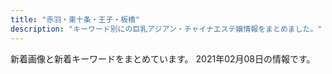```yaml
---
title: "赤羽・東十条・王子・板橋"
description: "キーワード別にの巨乳アジアン・チャイナエステ嬢情報をまとめました。"
---
```


新着画像と新着キーワードをまとめています。
2021年02月08日の情報です。

<DmmAffiliateIns />
<KeywordTable
  shops={
    [
    {
        "img_links": [
            "http://shanshan-esthe.com/img/sta0.jpg",
            "http://shanshan-esthe.com/img/st14.jpg",
            "http://shanshan-esthe.com/img/st16.jpg",
            "http://shanshan-esthe.com/img/no.png",
            "http://shanshan-esthe.com/img/sta14.jpg"
        ],
        "station": "JR\u6771\u5341\u6761\u99c5\u5317\u53e3",
        "url": "http://shanshan-esthe.com/",
        "name": "\u9999\u9999",
        "keywords": {
            "D": 2,
            "86": 2
        }
    },
    {
        "keywords": {},
        "name": "\u53f0\u6e7e\u30a2\u30ed\u30de",
        "station": "JR\u8d64\u7fbd\u99c5\u5357\u53e3",
        "img_links": [
            "http://esthe-taiwanaroma.com/img/mami.jpg",
            "http://esthe-taiwanaroma.com/img/emi001.jpg",
            "http://esthe-taiwanaroma.com/img/mask01.jpg",
            "http://esthe-taiwanaroma.com/img/mask04.jpg",
            "http://esthe-taiwanaroma.com/img/tel_img.png",
            "http://esthe-taiwanaroma.com/img/miki.jpg",
            "http://esthe-taiwanaroma.com/img/corona-4.jpg",
            "http://esthe-taiwanaroma.com/img/corona-5.jpg",
            "http://esthe-taiwanaroma.com/img/yuki.jpg",
            "http://esthe-taiwanaroma.com/img/photo_01.jpg",
            "http://esthe-taiwanaroma.com/img/ami.jpg",
            "http://esthe-taiwanaroma.com/img/sara002.jpg",
            "http://esthe-taiwanaroma.com/img/corona-3.jpg",
            "http://esthe-taiwanaroma.com/img/anna.png",
            "http://esthe-taiwanaroma.com/img/hina.jpg",
            "http://esthe-taiwanaroma.com/img/sara2.jpg",
            "http://esthe-taiwanaroma.com/img/topbg02.jpg",
            "http://esthe-taiwanaroma.com/img/reina3.jpg",
            "http://esthe-taiwanaroma.com/img/mami03.png",
            "http://esthe-taiwanaroma.com/img/mask02.jpg",
            "http://esthe-taiwanaroma.com/img/corona-2.jpg",
            "http://esthe-taiwanaroma.com/img/kaori2.jpg",
            "http://esthe-taiwanaroma.com/img/mask03.jpg",
            "http://esthe-taiwanaroma.com/img/mask05.jpg",
            "http://esthe-taiwanaroma.com/img/pagetop.png",
            "http://esthe-taiwanaroma.com/img/head_img.png"
        ],
        "url": "http://esthe-taiwanaroma.com/"
    },
    {
        "keywords": {
            "89": 3,
            "98": 1,
            "\u30bb\u30af\u30b7\u30fc": 6,
            "87": 3,
            "88": 3
        },
        "name": "FLOWER",
        "img_links": [
            "http://esthe-japan.work/flower/upload/202004/1588153474.png"
        ],
        "station": "JR\u8d64\u7fbd\u99c5\u5357\u6539\u672d\u53e3(\u6771)",
        "url": "http://esthe-japan.work/flower/"
    },
    {
        "url": "http://www.e-baby.work/",
        "station": "JR\u8d64\u7fbd\u99c5\u6771\u53e3",
        "name": "\u30a2\u30a4\u30ea\u30b9",
        "img_links": [
            "http://www.e-baby.work/staff/haru1.jpg",
            "http://www.e-baby.work/staff/karen1.jpg",
            "http://www.e-baby.work/staff/yuka1.jpg",
            "http://www.e-baby.work/staff/rina1.jpg",
            "http://www.e-baby.work/img/all/loader.png",
            "http://www.e-baby.work/img/all/icon2.png",
            "http://www.e-baby.work/staff/karenc.jpg",
            "http://www.e-baby.work/staff/maya1.jpg"
        ],
        "keywords": {
            "C": 1,
            "86": 1,
            "84": 1,
            "D": 2,
            "85": 1,
            "89": 1,
            "E": 2,
            "87": 1
        }
    },
    {
        "station": "\u8d64\u7fbd\u5ca9\u6df5\u99c52\u756a\u51fa\u53e3",
        "url": "http://www.goodtime.iesjp.com/",
        "keywords": {
            "87": 4,
            "D": 4
        },
        "img_links": [
            "http://www.goodtime.iesjp.com/images/m-top-right01.jpg",
            "http://www.goodtime.iesjp.com/images/call.png",
            "http://www.goodtime.iesjp.com/images/m-top03.jpg",
            "http://www.goodtime.iesjp.com/images/m-top02.jpg",
            "http://www.goodtime.iesjp.com/images/m-top-right04.jpg",
            "http://www.goodtime.iesjp.com/images/m-yejiao.jpg",
            "http://www.goodtime.iesjp.com/files/002.jpg",
            "http://www.goodtime.iesjp.com/images/top-left01.jpg",
            "http://www.goodtime.iesjp.com/images/m-right.jpg",
            "http://www.goodtime.iesjp.com/images/m-head.jpg",
            "http://www.goodtime.iesjp.com/images/m-top-right03.jpg",
            "http://www.goodtime.iesjp.com/images/m-top-right02.jpg",
            "http://www.goodtime.iesjp.com/images/m-left.jpg",
            "http://www.goodtime.iesjp.com/photo_news/upimg/39901600bd6533312b_0.jpg",
            "http://www.goodtime.iesjp.com/files/003.jpg"
        ],
        "name": "GOOD TIME"
    },
    {
        "url": "https://higashijujo-mensesthe.com/",
        "keywords": {},
        "station": "JR\u6771\u5341\u6761\u99c5\u5317\u53e3",
        "name": "Love Sea",
        "img_links": [
            "https://higashijujo-mensesthe.com/room/room-l3.jpg",
            "https://higashijujo-mensesthe.com/2019/08/23/satomi-s1.jpg",
            "https://higashijujo-mensesthe.com/staff/satomi-s1.jpg",
            "https://higashijujo-mensesthe.com/staff/lime-s1.jpg",
            "https://higashijujo-mensesthe.com/room/esthe1.jpg",
            "https://higashijujo-mensesthe.com/staff/kimi-s1.jpg",
            "https://higashijujo-mensesthe.com/staff/rika-l1.jpg",
            "https://higashijujo-mensesthe.com/images/main-sp.jpg",
            "https://higashijujo-mensesthe.com/button/staff.png",
            "https://higashijujo-mensesthe.com/menu/friend.png",
            "https://higashijujo-mensesthe.com/staff/runa-l1.jpg",
            "https://higashijujo-mensesthe.com/images/flower.png",
            "https://higashijujo-mensesthe.com/icon/yelp.png",
            "https://higashijujo-mensesthe.com/images/qrcode.png",
            "https://higashijujo-mensesthe.com/2019/10/21/rika-s1.jpg",
            "https://higashijujo-mensesthe.com/icon/line.png",
            "https://higashijujo-mensesthe.com/menu/info.png",
            "https://higashijujo-mensesthe.com/2019/08/22/runa-s1.jpg",
            "https://higashijujo-mensesthe.com/staff/lime-l1.jpg",
            "https://higashijujo-mensesthe.com/images/header3.png",
            "https://higashijujo-mensesthe.com/staff/kimi-l2.jpg",
            "https://higashijujo-mensesthe.com/button/home.png",
            "https://higashijujo-mensesthe.com/menu/blog.png",
            "https://higashijujo-mensesthe.com/menu/gallery.png",
            "https://higashijujo-mensesthe.com/menu/home.png",
            "https://higashijujo-mensesthe.com/2019/08/10/kimi-s1.jpg",
            "https://higashijujo-mensesthe.com/images/main1.jpg",
            "https://higashijujo-mensesthe.com/room/esthe3.jpg",
            "https://higashijujo-mensesthe.com/button/blog.png",
            "https://higashijujo-mensesthe.com/room/room-l2.jpg",
            "https://higashijujo-mensesthe.com/room/esthe2.jpg",
            "https://higashijujo-mensesthe.com/images/footer-r.png",
            "https://higashijujo-mensesthe.com/2020/02/29/lime-s1.jpg",
            "https://higashijujo-mensesthe.com/room/room-l4.jpg",
            "https://higashijujo-mensesthe.com/staff/runa-s1.jpg",
            "https://higashijujo-mensesthe.com/icon/facebook.png",
            "https://higashijujo-mensesthe.com/icon/twitter.png",
            "https://higashijujo-mensesthe.com/images/footer-l.png",
            "https://higashijujo-mensesthe.com/images/camp.jpg",
            "https://higashijujo-mensesthe.com/images/clear.png",
            "https://higashijujo-mensesthe.com/staff/kimi-l1.jpg",
            "https://higashijujo-mensesthe.com/staff/satomi-l1.jpg",
            "https://higashijujo-mensesthe.com/staff/rika-s1.jpg",
            "https://higashijujo-mensesthe.com/room/room-l1.jpg",
            "https://higashijujo-mensesthe.com/staff/kimi-s2.jpg"
        ]
    },
    {
        "img_links": [
            "http://tenpo5.iest.info/photos/sites/28/2020/08/2020082006024737.jpg",
            "http://tenpo5.iest.info/images/acc2.jpg",
            "http://tenpo5.iest.info/photos/sites/28/2020/08/2020082006012320.jpg",
            "http://tenpo5.iest.info/images/top.jpg",
            "http://tenpo5.iest.info/images/room3.jpg",
            "http://tenpo5.iest.info/images/room7.jpg",
            "http://tenpo5.iest.info/images/acc5.jpg",
            "http://tenpo5.iest.info/images/s1.jpg",
            "http://tenpo5.iest.info/images/room1.jpg",
            "http://tenpo5.iest.info/photos/sites/28/2020/09/2020092801272363.jpg",
            "http://tenpo5.iest.info/images/acc4.jpg",
            "http://tenpo5.iest.info/images/info2.jpg",
            "http://tenpo5.iest.info/images/s_news.jpg",
            "http://tenpo5.iest.info/images/s3.jpg",
            "http://tenpo5.iest.info/images/info.jpg",
            "http://tenpo5.iest.info/images/room6.jpg",
            "http://tenpo5.iest.info/images/room2.jpg",
            "http://tenpo5.iest.info/photos/sites/28/2020/08/2020082006010721.jpg",
            "http://tenpo5.iest.info/images/room4.jpg",
            "http://tenpo5.iest.info/images/acc6.jpg",
            "http://tenpo5.iest.info/photos/sites/28/2020/08/2020082006021860.jpg",
            "http://tenpo5.iest.info/images/acc1.jpg",
            "http://tenpo5.iest.info/images/acc3.jpg",
            "http://tenpo5.iest.info/images/mobile.jpg",
            "http://tenpo5.iest.info/photos/sites/28/2020/10/2020101301474624.jpg"
        ],
        "keywords": {
            "87": 14,
            "85": 7,
            "83": 7,
            "E": 7,
            "D": 35,
            "86": 14
        },
        "station": "JR\u738b\u5b50\u99c5\u5317\u53e3",
        "name": "\u3084\u3059\u3089\u304e",
        "url": "http://tenpo5.iest.info/"
    },
    {
        "keywords": {
            "86": 2,
            "87": 1,
            "E": 3,
            "84": 1,
            "88": 2,
            "85": 12,
            "D": 5,
            "C": 17
        },
        "name": "\u83ef\u8276",
        "station": "JR\u8d64\u7fbd\u99c5\u6771\u53e3",
        "img_links": [
            "http://ka-en.work/img/botton3.jpg",
            "http://ka-en.work/img/st2.jpg",
            "http://ka-en.work/sp/img/time.jpg",
            "http://ka-en.work/sp/img/st3.jpg",
            "http://ka-en.work/sp/img/acc5.jpg",
            "http://ka-en.work/sp/img/sys.jpg",
            "http://ka-en.work/sp/img/st9.jpg",
            "http://ka-en.work/sp/img/tel.jpg",
            "http://ka-en.work/sp/img/acc4.jpg",
            "http://ka-en.work/img/st1.jpg",
            "http://ka-en.work/img/head.jpg",
            "http://ka-en.work/img/st4.jpg",
            "http://ka-en.work/img/st10.jpg",
            "http://ka-en.work/img/botton.jpg",
            "http://ka-en.work/img/botton4.jpg",
            "http://ka-en.work/sp/img/tit.jpg",
            "http://ka-en.work/img/st7.jpg",
            "http://ka-en.work/img/acc5.jpg",
            "http://ka-en.work/img/s10.jpg",
            "http://ka-en.work/sp/img/p-6.jpg",
            "http://ka-en.work/img/s7.jpg",
            "http://ka-en.work/img/acc2.jpg",
            "http://ka-en.work/sp/img/acc1.jpg",
            "http://ka-en.work/sp/img/pic.jpg",
            "http://ka-en.work/sp/img/st1.jpg",
            "http://ka-en.work/sp/img/st8.jpg",
            "http://ka-en.work/img/s6.jpg",
            "http://ka-en.work/img/acc3.jpg",
            "http://ka-en.work/sp/img/t-o.jpg",
            "http://ka-en.work/sp/img/st7.jpg",
            "http://ka-en.work/img/st6.jpg",
            "http://ka-en.work/img/botton5.jpg",
            "http://ka-en.work/sp/img/t-t.jpg",
            "http://ka-en.work/img/s3.jpg",
            "http://ka-en.work/img/s4.jpg",
            "http://ka-en.work/sp/img/st4.jpg",
            "http://ka-en.work/sp/img/t-r.jpg",
            "http://ka-en.work/sp/img/add.jpg",
            "http://ka-en.work/img/acc1.jpg",
            "http://ka-en.work/img/st9.jpg",
            "http://ka-en.work/img/st3.jpg",
            "http://ka-en.work/img/foot.jpg",
            "http://ka-en.work/sp/img/botton.jpg",
            "http://ka-en.work/img/kanban.jpg",
            "http://ka-en.work/img/s9.jpg",
            "http://ka-en.work/img/mo.png",
            "http://ka-en.work/img/fla-1.jpg",
            "http://ka-en.work/sp/img/st10.jpg",
            "http://ka-en.work/sp/img/acc3.jpg",
            "http://ka-en.work/sp/img/p-10.jpg",
            "http://ka-en.work/img/botton6.jpg",
            "http://ka-en.work/sp/img/st6.jpg",
            "http://ka-en.work/sp/img/acc2.jpg",
            "http://ka-en.work/img/botton2.jpg",
            "http://ka-en.work/sp/img/info.jpg",
            "http://ka-en.work/sp/img/t-s.jpg",
            "http://ka-en.work/sp/img/t-a.jpg",
            "http://ka-en.work/sp/img/p-9.jpg",
            "http://ka-en.work/img/acc4.jpg",
            "http://ka-en.work/sp/img/kanban.jpg",
            "http://ka-en.work/sp/img/st2.jpg",
            "http://ka-en.work/img/s2.jpg",
            "http://ka-en.work/sp/img/pc.jpg",
            "http://ka-en.work/img/fla-2.jpg",
            "http://ka-en.work/img/fla-3.jpg",
            "http://ka-en.work/sp/img/cam.jpg",
            "http://ka-en.work/img/st8.jpg"
        ],
        "url": "http://ka-en.work/"
    },
    {
        "name": "Darling \uff5e\u30c0\u30fc\u30ea\u30f3\uff5e",
        "img_links": [
            "http://www.darling.esjp.info/files/008.jpg",
            "http://www.darling.esjp.info/files/002.jpg",
            "http://www.darling.esjp.info/img/stb.jpg",
            "http://www.darling.esjp.info/img/tel.png",
            "http://www.darling.esjp.info/img/nav-005.png",
            "http://www.darling.esjp.info/img/nav-006.png",
            "http://www.darling.esjp.info/img/top01.png",
            "http://www.darling.esjp.info/files/003.jpg",
            "http://www.darling.esjp.info/img/nav-004.png",
            "http://www.darling.esjp.info/files/007.jpg",
            "http://www.darling.esjp.info/img/nav-002.png",
            "http://www.darling.esjp.info/img/nav-001.png",
            "http://www.darling.esjp.info/img/stt.jpg",
            "http://www.darling.esjp.info/img/nav-003.png",
            "http://www.darling.esjp.info/files/001.jpg"
        ],
        "keywords": {
            "D": 5,
            "86": 1,
            "87": 4
        },
        "station": "JR\u8d64\u7fbd\u99c5\u5357\u53e3",
        "url": "http://www.darling.esjp.info/"
    },
    {
        "img_links": [
            "http://kissyourelax.xyz/uploads/190802/1-1ZP20P930U4.jpg",
            "http://kissyourelax.xyz/uploads/200812/1-200Q212540D24.jpg",
            "http://kissyourelax.xyz/img/s0.png",
            "http://kissyourelax.xyz/uploads/190802/1-1ZP20P91YN.jpg",
            "http://kissyourelax.xyz/uploads/190625/1-1Z625203Q3N2.jpg",
            "http://kissyourelax.xyz/uploads/191213/1-19121315493M58.jpg",
            "http://kissyourelax.xyz/uploads/190426/1-1Z4261G1591I.jpg",
            "http://kissyourelax.xyz/uploads/190426/1-1Z4261G221600.jpg",
            "http://kissyourelax.xyz/uploads/190422/1-1Z422143352a6.jpg",
            "http://kissyourelax.xyz/uploads/190712/1-1ZG2111A3147.jpg",
            "http://kissyourelax.xyz/uploads/191213/1-1912131550052E.jpg",
            "http://kissyourelax.xyz/uploads/200812/1-200Q2125423452.jpg",
            "http://kissyourelax.xyz/uploads/190422/1-1Z42214343N22.jpg",
            "http://kissyourelax.xyz/uploads/191129/1-191129154603T5.jpg",
            "http://kissyourelax.xyz/uploads/200929/1-200929125F62K.jpg",
            "http://kissyourelax.xyz/uploads/200929/1-200929125H1111.jpg",
            "http://kissyourelax.xyz/uploads/190514/1-1Z5140R02A31.jpg",
            "http://kissyourelax.xyz/uploads/190422/1-1Z422144244F3.jpg",
            "http://kissyourelax.xyz/uploads/190426/1-1Z4261G229208.jpg",
            "http://kissyourelax.xyz/uploads/190712/1-1ZG2111F3448.jpg",
            "http://kissyourelax.xyz/uploads/190625/1-1Z625204313L6.jpg",
            "http://kissyourelax.xyz/img/botton.jpg",
            "http://kissyourelax.xyz/uploads/190514/1-1Z5140R044351.jpg",
            "http://kissyourelax.xyz/uploads/190920/1-1Z9200Z645220.jpg"
        ],
        "name": "Kiss you",
        "url": "http://kissyourelax.xyz/",
        "keywords": {},
        "station": "JR\u8d64\u7fbd\u99c5"
    },
    {
        "keywords": {
            "\u30bb\u30af\u30b7\u30fc": 5
        },
        "station": "JR\u738b\u5b50\u99c5\u5317\u53e3",
        "name": "\u685c\u306e\u604b",
        "img_links": [
            "http://www.crossu.xyz/uploads/180620/1-1P62010193X63.jpg",
            "http://www.crossu.xyz/uploads/191129/1-19112914393CK.jpg",
            "http://www.crossu.xyz/templets/default/picture/staff_t.jpg",
            "http://www.crossu.xyz/uploads/191119/1-19111915043V27.jpg",
            "http://www.crossu.xyz/uploads/180621/1-1P621101232H4.jpg",
            "http://www.crossu.xyz/uploads/180620/1-1P62010154K00.png",
            "http://www.crossu.xyz/templets/default/picture/news.jpg",
            "http://www.crossu.xyz/templets/default/picture/interior_t.jpg",
            "http://www.crossu.xyz/uploads/190924/1-1Z9241056212J.jpg",
            "http://www.crossu.xyz/uploads/181211/1-1Q2111433162D.jpg",
            "http://www.crossu.xyz/uploads/200528/1-20052Q52142229.jpg",
            "http://www.crossu.xyz/templets/default/picture/head.jpg",
            "http://www.crossu.xyz/templets/default/picture/rec1.png",
            "http://www.crossu.xyz/uploads/allimg/180620/1-1P6201013133b.jpg"
        ],
        "url": "http://www.crossu.xyz/"
    },
    {
        "keywords": {
            "85": 9,
            "84": 4,
            "90": 2,
            "86": 4
        },
        "name": "Last Paradise \uff5e\u30e9\u30b9\u30c8\u30d1\u30e9\u30c0\u30a4\u30b9\uff5e",
        "img_links": [
            "http://lastpara.net/img/event/camp_top_02.jpg",
            "http://lastpara.net/image/cast/cast_286_1_l.jpg",
            "http://lastpara.net/image/cast/cast_265_1_l.jpg",
            "http://lastpara.net/image/cast/cast_259_1_s.jpg",
            "http://lastpara.net/image/cast/cast_286_1_s.jpg",
            "http://lastpara.net/image/cast/cast_256_1_s.jpg",
            "http://lastpara.net/img/recuit.png",
            "http://lastpara.net/image/cast/cast_262_1_l.jpg",
            "http://lastpara.net/image/cast/cast_263_1_s.jpg",
            "http://lastpara.net/image/cast/cast_259_1_l.jpg",
            "http://lastpara.net/image/cast/cast_255_1_l.jpg",
            "http://lastpara.net/image/cast/cast_265_1_s.jpg",
            "http://lastpara.net/image/cast/cast_261_1_l.jpg",
            "http://lastpara.net/image/cast/cast_256_1_l.jpg",
            "http://lastpara.net/image/cast/cast_287_1_l.jpg",
            "http://lastpara.net/img/news-ttl.jpg",
            "http://lastpara.net/image/cast/cast_263_1_l.jpg",
            "http://lastpara.net/image/cast/cast_287_1_s.jpg"
        ],
        "url": "http://lastpara.net/",
        "station": "JR\u8d64\u7fbd\u99c5\u5357\u53e3"
    },
    {
        "station": "JR\u5341\u6761\u99c5\u5357\u53e3",
        "img_links": [
            "https://yumego.tyo.cm/images/room1.jpg",
            "https://yumego.tyo.cm/photos/sites/83/2020/12/2020120108205259.jpg",
            "https://yumego.tyo.cm/images/tit_twitter.png",
            "https://yumego.tyo.cm/photos/sites/83/2020/12/2020120108205393.jpg",
            "https://yumego.tyo.cm/images/room2.jpg",
            "https://yumego.tyo.cm/images/sp_tit_new.png",
            "https://yumego.tyo.cm/photos/sites/83/2020/12/2020120610415351.jpg",
            "https://yumego.tyo.cm/images/img_tel.png",
            "https://yumego.tyo.cm/photos/sites/83/2020/12/2020120108205582.jpg",
            "https://yumego.tyo.cm/photos/sites/83/2021/02/2021020212253138.jpg",
            "https://yumego.tyo.cm/images/tit_therapist.png",
            "https://yumego.tyo.cm/images/tit_staff02.png",
            "https://yumego.tyo.cm/images/tit_staff01.png",
            "https://yumego.tyo.cm/images/top.jpg",
            "https://yumego.tyo.cm/images/maining.jpg",
            "https://yumego.tyo.cm/images/sp_tit_staff01.png",
            "https://yumego.tyo.cm/images/sp_tit_staff02.png",
            "https://yumego.tyo.cm/photos/sites/83/2020/12/2020120610415227.jpg",
            "https://yumego.tyo.cm/photos/sites/83/2020/12/2020120802122351.jpg",
            "https://yumego.tyo.cm/images/sp_tit_therapist.png",
            "https://yumego.tyo.cm/images/sp_tit_twitter.png",
            "https://yumego.tyo.cm/photos/sites/83/2020/12/2020120802122165.jpg",
            "https://yumego.tyo.cm/images/room4.jpg",
            "https://yumego.tyo.cm/photos/sites/83/2020/12/2020120610415359.jpg",
            "https://yumego.tyo.cm/photos/sites/83/2020/12/2020120610415197.jpg",
            "https://yumego.tyo.cm/images/room3.jpg",
            "https://yumego.tyo.cm/images/tit_new.png",
            "https://yumego.tyo.cm/images/sp_top.jpg"
        ],
        "name": "\u5922\u3054",
        "keywords": {
            "86": 18,
            "85": 6,
            "D": 36,
            "88": 12
        },
        "url": "https://yumego.tyo.cm/"
    },
    {
        "name": "\u5f69\u8679",
        "url": "http://e-yuri.work/",
        "keywords": {},
        "station": "\u5c3e\u4e45\u99c5",
        "img_links": [
            "http://e-yuri.work/img/ayumi1.jpg",
            "http://e-yuri.work/staff/karina.jpg",
            "http://e-yuri.work/staff/ayumi.jpg",
            "http://e-yuri.work/images/int2.jpg",
            "http://e-yuri.work/staff/yuyu.jpg",
            "http://e-yuri.work/images/news.jpg",
            "http://e-yuri.work/img/yuyu1.jpg",
            "http://e-yuri.work/images/1.jpg",
            "http://e-yuri.work/images/staff_t.jpg",
            "http://e-yuri.work/images/rec1.jpg",
            "http://e-yuri.work/images/int1.jpg",
            "http://e-yuri.work/images/head.jpg",
            "http://e-yuri.work/images/2.jpg",
            "http://e-yuri.work/images/tg.jpg",
            "http://e-yuri.work/images/3.jpg",
            "http://e-yuri.work/images/ac1.jpg",
            "http://e-yuri.work/img/karina1.jpg",
            "http://e-yuri.work/images/sys.jpg",
            "http://e-yuri.work/images/rec2.jpg",
            "http://e-yuri.work/images/s1.png",
            "http://e-yuri.work/images/interior_t.jpg"
        ]
    },
    {
        "name": "\u7f8e\u5065",
        "station": "JR\u738b\u5b50\u99c5\u5317\u53e3",
        "keywords": {
            "C": 15
        },
        "url": "http://oji.pink/",
        "img_links": [
            "http://oji.pink/images/1.png",
            "http://oji.pink/images/new1.jpg",
            "http://oji.pink/images/g7.jpg",
            "http://oji.pink/images/g1.jpg",
            "http://oji.pink/images/top.jpg",
            "http://oji.pink/images/g5.jpg",
            "http://oji.pink/images/mobile.jpg",
            "http://oji.pink/images/3.png",
            "http://oji.pink/images/r3.jpg",
            "http://oji.pink/images/r4.jpg",
            "http://oji.pink/images/g2.jpg",
            "http://oji.pink/images/r1.jpg",
            "http://oji.pink/images/r2.jpg",
            "http://oji.pink/images/zi_staff.png",
            "http://oji.pink/images/zi_link.png",
            "http://oji.pink/images/aki.jpg",
            "http://oji.pink/images/yuki.jpg",
            "http://oji.pink/images/g0.jpg"
        ]
    },
    {
        "img_links": [
            "http://flower.este88.com/images/kp01.jpg",
            "http://flower.este88.com/gals/riri1.jpg",
            "http://flower.este88.com/i/images/access6.jpg",
            "http://flower.este88.com/images/m01.jpg",
            "http://flower.este88.com/images/m04.jpg",
            "http://flower.este88.com/i/images/access1.jpg",
            "http://flower.este88.com/i/images/access5.jpg",
            "http://flower.este88.com/gals/emi1.jpg",
            "http://flower.este88.com/images/m02.jpg",
            "http://flower.este88.com/images/dot.png",
            "http://flower.este88.com/i/images/access3.jpg",
            "http://flower.este88.com/images/m05.jpg",
            "http://flower.este88.com/i/images/access4.jpg",
            "http://flower.este88.com/i/images/access2.jpg",
            "http://flower.este88.com/images/m03.jpg",
            "http://flower.este88.com/gals/erika1.jpg",
            "http://flower.este88.com/gals/haruka1.jpg",
            "http://flower.este88.com/gals/yuuna1.jpg",
            "http://flower.este88.com/images/img1.jpg",
            "http://flower.este88.com/gals/moe1.jpg",
            "http://flower.este88.com/i/images/access7.jpg"
        ],
        "name": "Flower",
        "station": "JR\u8d64\u7fbd\u99c5\u5357\u53e3",
        "keywords": {},
        "url": "http://flower.este88.com/"
    },
    {
        "name": "\u30c0\u30fc\u30ea\u30f3",
        "keywords": {
            "87": 2,
            "86": 4,
            "82": 2,
            "84": 2
        },
        "station": "JR\u8d64\u7fbd\u99c5\u6771\u53e3",
        "img_links": [
            "http://angel-aroma.net/img/m5.jpg",
            "http://angel-aroma.net/img/sta1.jpg",
            "http://angel-aroma.net/img/top.jpg",
            "http://angel-aroma.net/img/m10.jpg",
            "http://angel-aroma.net/img/sta5.jpg",
            "http://angel-aroma.net/img/m20.jpg",
            "http://angel-aroma.net/img/stafft.jpg",
            "http://angel-aroma.net/img/m30.jpg",
            "http://angel-aroma.net/img/sta3.jpg",
            "http://angel-aroma.net/img/m2.jpg",
            "http://angel-aroma.net/img/m6.jpg",
            "http://angel-aroma.net/img/sta6.jpg",
            "http://angel-aroma.net/img/m1.jpg",
            "http://angel-aroma.net/img/qr.jpg",
            "http://angel-aroma.net/img/sta2.jpg",
            "http://angel-aroma.net/img/m4.jpg",
            "http://angel-aroma.net/img/no.png",
            "http://angel-aroma.net/img/m3.jpg"
        ],
        "url": "http://angel-aroma.net/"
    },
    {
        "url": "http://www.cocosia.work/",
        "keywords": {
            "87": 6,
            "C": 15,
            "E": 6,
            "D": 10,
            "85": 2,
            "86": 8
        },
        "name": "Cocosia \uff5e\u30b3\u30b3\u30b7\u30a2\uff5e",
        "img_links": [
            "http://www.cocosia.work/img/concept.jpg",
            "http://www.cocosia.work/staff/mika.jpg",
            "http://www.cocosia.work/img/bn_howto.jpg",
            "http://www.cocosia.work/staff/yuyu.jpg",
            "http://www.cocosia.work/staff/mao1.jpg",
            "http://www.cocosia.work/img/int3_sp.jpg",
            "http://www.cocosia.work/staff/hina.jpg",
            "http://www.cocosia.work/img/int2.jpg",
            "http://www.cocosia.work/img/bn_contact_sp.jpg",
            "http://www.cocosia.work/staff/hina1.jpg",
            "http://www.cocosia.work/staff/mao.jpg",
            "http://www.cocosia.work/staff/rea1.jpg",
            "http://www.cocosia.work/staff/mika1.jpg",
            "http://www.cocosia.work/img/bn_howto_sp.jpg",
            "http://www.cocosia.work/staff/rea.jpg",
            "http://www.cocosia.work/img/int2_sp.jpg",
            "http://www.cocosia.work/staff/riya1.jpg",
            "http://www.cocosia.work/img/int1_sp.jpg",
            "http://www.cocosia.work/img/bn_contact.jpg",
            "http://www.cocosia.work/staff/riya.jpg",
            "http://www.cocosia.work/img/concept_sp.jpg",
            "http://www.cocosia.work/img/int1.jpg",
            "http://www.cocosia.work/staff/yuyu1.jpg",
            "http://www.cocosia.work/img/i_tel.png",
            "http://www.cocosia.work/img/header_info.png",
            "http://www.cocosia.work/img/int3.jpg"
        ],
        "station": "JR\u8d64\u7fbd\u99c5\u897f\u53e3"
    },
    {
        "station": "JR\u8d64\u7fbd\u99c5\u5357\u53e3",
        "url": "http://www.roserelaxation.info/",
        "keywords": {},
        "name": "Only one \uff5e\u30aa\u30f3\u30ea\u30fc\u30ef\u30f3\uff5e",
        "img_links": [
            "http://www.roserelaxation.info/upload/202007/thumb/1594636246.jpg",
            "http://www.roserelaxation.info/upload/201807/thumb_dis/1531197286.jpg",
            "http://www.roserelaxation.info/upload/images/20171206_132823.jpg",
            "http://www.roserelaxation.info/upload/201712/thumb/1512155748.jpg",
            "http://www.roserelaxation.info/upload/201807/1531195547.jpg",
            "http://www.roserelaxation.info/upload/images/20171206_133002.jpg",
            "http://www.roserelaxation.info/upload/images/20171206_132919.jpg",
            "http://www.roserelaxation.info/upload/202007/thumb_dis/1594636322.jpg",
            "http://www.roserelaxation.info/upload/201807/thumb/1531195952.jpg",
            "http://www.roserelaxation.info/upload/202007/1594636246.jpg",
            "http://www.roserelaxation.info/upload/202007/1594636355.jpg",
            "http://www.roserelaxation.info/upload/201807/1531197286.jpg",
            "http://www.roserelaxation.info/upload/201712/1512155748.jpg",
            "http://www.roserelaxation.info/upload/images/20171214_032900.jpg",
            "http://www.roserelaxation.info/upload/201807/thumb_dis/1531195952.jpg",
            "http://www.roserelaxation.info/upload/201801/thumb_dis/1517150493.jpg",
            "http://www.roserelaxation.info/upload/201707/1499300573.jpg",
            "http://www.roserelaxation.info/upload/201708/thumb_dis/1502280972.jpg",
            "http://www.roserelaxation.info/upload/201808/thumb_dis/1535596152.jpg",
            "http://www.roserelaxation.info/upload/201801/thumb/1517150493.jpg",
            "http://www.roserelaxation.info/upload/201801/1517150493.jpg",
            "http://www.roserelaxation.info/upload/201807/thumb_dis/1531195547.jpg",
            "http://www.roserelaxation.info/upload/201807/thumb/1531195547.jpg",
            "http://www.roserelaxation.info/upload/images/20170706_091357.jpg",
            "http://www.roserelaxation.info/upload/images/20170525_102731.jpg",
            "http://www.roserelaxation.info/upload/202007/thumb_dis/1594636684.jpg",
            "http://www.roserelaxation.info/upload/202007/thumb/1594636684.jpg",
            "http://www.roserelaxation.info/upload/202007/1594636684.jpg",
            "http://www.roserelaxation.info/upload/201708/1502280972.jpg",
            "http://www.roserelaxation.info/upload/202007/thumb/1594636355.jpg",
            "http://www.roserelaxation.info/upload/201807/1531195952.jpg",
            "http://www.roserelaxation.info/upload/images/20171206_132851.jpg",
            "http://www.roserelaxation.info/upload/202007/thumb_dis/1594636355.jpg",
            "http://www.roserelaxation.info/upload/201712/thumb_dis/1512155748.jpg",
            "http://www.roserelaxation.info/upload/images/20170613_104732.jpg",
            "http://www.roserelaxation.info/upload/202007/thumb_dis/1594636246.jpg",
            "http://www.roserelaxation.info/upload/202008/1598846272.jpg"
        ]
    }
]
}
/>
<DmmAffiliateScript />
